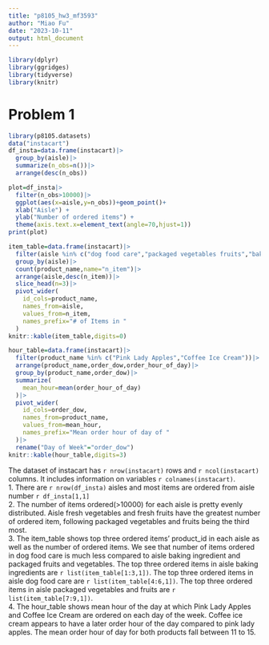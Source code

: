 ```yaml
---
title: "p8105_hw3_mf3593"
author: "Miao Fu"
date: "2023-10-11"
output: html_document
---
```

```r
library(dplyr)
library(ggridges)
library(tidyverse)
library(knitr)
```

# Problem 1

```r
library(p8105.datasets)
data("instacart") 
df_insta=data.frame(instacart)|>
  group_by(aisle)|>
  summarize(n_obs=n())|>
  arrange(desc(n_obs))

plot=df_insta|>
  filter(n_obs>10000)|>
  ggplot(aes(x=aisle,y=n_obs))+geom_point()+
  xlab("Aisle") +
  ylab("Number of ordered items") +
  theme(axis.text.x=element_text(angle=70,hjust=1))
print(plot)

item_table=data.frame(instacart)|>
  filter(aisle %in% c("dog food care","packaged vegetables fruits","baking ingredients"))|>
  group_by(aisle)|>
  count(product_name,name="n_item")|>
  arrange(aisle,desc(n_item))|>
  slice_head(n=3)|>
  pivot_wider(
    id_cols=product_name,
    names_from=aisle,
    values_from=n_item,
    names_prefix="# of Items in "
  )
knitr::kable(item_table,digits=0)

hour_table=data.frame(instacart)|>
  filter(product_name %in% c("Pink Lady Apples","Coffee Ice Cream"))|>
  arrange(product_name,order_dow,order_hour_of_day)|>
  group_by(product_name,order_dow)|>
  summarize(
    mean_hour=mean(order_hour_of_day)
  )|>
  pivot_wider(
    id_cols=order_dow,
    names_from=product_name,
    values_from=mean_hour,
    names_prefix="Mean order hour of day of "
  )|>
  rename("Day of Week"="order_dow")
knitr::kable(hour_table,digits=3)

```

The dataset of instacart has `r nrow(instacart)` rows and `r ncol(instacart)` columns. It includes information on variables `r colnames(instacart)`. \
1. There are `r nrow(df_insta)` aisles and most items are ordered from aisle number `r df_insta[1,1]` \
2. The number of items ordered(>10000) for each aisle is pretty evenly distributed. Aisle fresh vegetables and fresh fruits have the greatest number of ordered item, following packaged vegetables and fruits being the third most. \
3. The item_table shows top three ordered items' product_id in each aisle as well as the number of ordered items. We see that number of items ordered in dog food care is much less compared to aisle baking ingredient and packaged fruits and vegetables. The top three ordered items in aisle baking ingredients are `r list(item_table[1:3,1])`. The top three ordered items in aisle dog food care are `r list(item_table[4:6,1])`. The top three ordered items in aisle packaged vegetables and fruits are `r list(item_table[7:9,1])`. \
4. The hour_table shows mean hour of the day at which Pink Lady Apples and Coffee Ice Cream are ordered on each day of the week. Coffee ice cream appears to have a later order hour of the day compared to pink lady apples. The mean order hour of day for both products fall between 11 to 15. 


